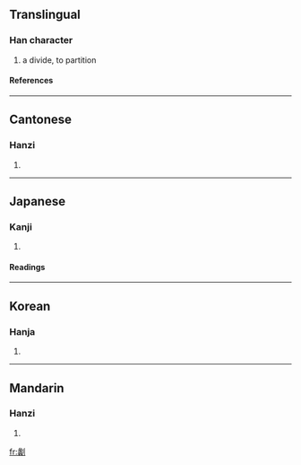 ==Translingual==
===Han character===
{{Han char|rad=刀|as=21|sn=23|four=2210<sub>0</sub>|canj=女戈中弓 (VILN)}}
# a divide, to partition
====References====
{{Han ref|kx=0145.460|dkj=02283|dj=0327.280|hdz=10363.110|uh=5299|ud=21145|bh=F7D1|bd=63441}}
----
==Cantonese==
===Hanzi===
{{yue-hanzi|jyut=|y=lei5}}
# {{defn|Cantonese}}
----
==Japanese==
===Kanji===
{{ja-kanji|grade=|rs=刀21}}
# {{defn|Japanese}} 
====Readings====
{{ja-readings|on=[[り]] (ri), [[れい]] (rei), [[らい]] (rai)|kun=[[とく]] (toku), [[わける]] (wakeru), [[わる]] (waru)}}
----
==Korean==
===Hanja===
{{ko-hanja|hangeul=[[리]], [[례]]|rv=ri, rye|mr=ri, rye}}
# {{defn|Korean}}
----
==Mandarin==
===Hanzi===
{{cmn-hanzi|pin=[[lí]] (li2)|wg=li<sup>2</sup>}}
# {{defn|Mandarin}}

[[fr:劙]]